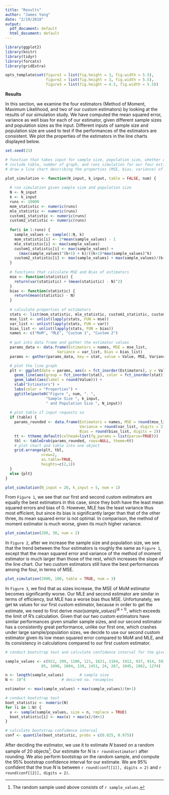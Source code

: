 ```yaml
---
title: "Results"
author: "James Yang"
date: "2/19/2018"
output:
  pdf_document: default
  html_document: default
---
```


```r
library(ggplot2)
library(knitr)
library(tidyr)
library(forcats)
library(gridExtra)

opts_template$set(figure1 = list(fig.height = 3, fig.width = 5.5),
                  figure2 = list(fig.height = 3, fig.width = 5.5),
                  figure3 = list(fig.height = 4.5, fig.width = 5.5)) 
```


**Results**


In this section, we examine the four estimators (Method of Moment, Maximum Likelihood, and two of our custom estimators) by looking at the results of our simulation study. We have computed the mean squared error, variance as well bias for each of our estimator, given different sample sizes and population sizes as the input. Different inputs of sample size and population size are used to test if the performances of the estimators are consistent. We plot the properties of the estimators in the line charts displayed below.


```r
set.seed(23)

# function that takes input for sample size, population size, whether or not to 
# include table, number of graph, and runs simulation for our four estimators and
# draw a line chart describing the properties (MSE, bias, variance) of the estimators

plot_simulation <- function(N_input, k_input, table = FALSE, num) {
  
  # run simulation given sample size and population size
  N <- N_input
  k <- k_input
  runs <- 10000
  mom_statistic <- numeric(runs)
  mle_statistic <- numeric(runs)
  custom1_statistic <- numeric(runs)
  custom2_statistic <- numeric(runs)
  
  for(i in 1:runs) {
    sample_values <- sample(1:N, k)
    mom_statistic[i] <- 2*mean(sample_values) - 1
    mle_statistic[i] <- max(sample_values)
    custom1_statistic[i] <- max(sample_values) + 
      (max(sample_values)^(k+1) + k)/((k+1)*max(sample_values)^k)
    custom2_statistic[i] <- max(sample_values) + max(sample_values)/(k+1)
  }
  
  # functions that calculate MSE and Bias of estimators
  mse <- function(statistic) {
    return(var(statistic) + (mean(statistic) - N)^2)
  }
  bias <- function(statistic) {
    return(mean(statistic) - N)
  }
  
  # calculate properties of estimators
  stats <- list(mom_statistic, mle_statistic, custom1_statistic, custom2_statistic)
  mse_list <- unlist(lapply(stats, FUN = mse))
  var_list <- unlist(lapply(stats, FUN = var))
  bias_list <- unlist(lapply(stats, FUN = bias))
  names <- c("MoM", "MLE", "Custom 1", "Custom 2")
  
  # put into data frame and gather the estimator values
  params_data <- data.frame(Estimators = names, MSE = mse_list, 
                       Variance = var_list, Bias = bias_list)
  params <- gather(params_data, key = stat, value = Value, MSE, Variance, Bias)

  # plot the line graph
  plt <- ggplot(data = params, aes(x = fct_inorder(Estimators), y = Value)) +
    geom_line(aes(group = fct_inorder(stat), color = fct_inorder(stat))) + 
    geom_label(aes(label = round(Value))) +
    xlab("Estimators") +
    labs(color = "Properties") +
    ggtitle(paste0("Figure ", num, ". ",
                  "Sample Size ", k_input, 
                  " and Population Size ", N_input))
  
  # plot table if input requests so
  if (table) {
    params_rounded <- data.frame(Estimators = names, MSE = round(mse_list, digits = 2), 
                                 Variance = round(var_list, digits = 2), 
                                 Bias = round(bias_list, digits = 2))
    tt <- ttheme_default(colhead=list(fg_params = list(parse=TRUE)))
    tbl <- tableGrob(params_rounded, rows=NULL, theme=tt)
    # plot chart and table into one object
    grid.arrange(plt, tbl,
                nrow=2,
                as.table=TRUE,
                heights=c(2,1))
  }
  else {plt}
}
```


```r
plot_simulation(N_input = 20, k_input = 5, num = 1)
```

From `Figure 1`, we see that our first and second custom estimators are equally the best estimators in this case, since they both have the least mean squared errors and bias of 0. However, MLE has the least variance thus most efficient, but since its bias is significantly larger than that of the other three, its mean squared error is not optimal. In comparison, the method of moment estimator is much worse, given its much higher variance. 


```r
plot_simulation(200, 30, num = 2)
```

In `Figure 2`, after we increase the sample size and population size, we see that the trend between the four estimators is roughly the same as `Figure 1`, except that the mean squared error and variance of the method of moment estimator is much larger than those of the rest, which increases the slope of the line chart. Our two custom estimators still have the best performances among the four, in terms of MSE. 


```r
plot_simulation(2000, 100, table = TRUE, num = 3)
```

In `Figure 3`, we find that as sizes increase, the MSE of MoM estimator becomes significantly worse. Our MLE and second estimator are similar in terms of efficiency, but MLE has a worse bias thus MSE. Unfortunately, we get `NA` values for our first custom estimator, because in order to get the estimate, we need to first derive $max(sample\_values)^{(k+1)}$, which exceeds the limit of R's calculation. Given that our two custom estimators have similar performances given smaller sample sizes, and our second estimator has a consistently great performance, unlike our first one, which crashes under large sample/population sizes, we decide to use our second custom estimator given its low mean squared error compared to MoM and MLE, and its consistency in calculations compared to our first custom estimator. 


```r
# conduct bootstrap test and calculate confidence interval for the given sample

sample_values <- c(922, 299, 1106, 121, 1621, 1164, 1912, 937, 914, 593, 
                85, 1090, 1004, 139, 1451, 24, 267, 1045, 1062, 1274)

n <- length(sample_values)       # sample size
N <- 10^4                # desired no. resamples

estimator <- max(sample_values) + max(sample_values)/(n+1) 

# conduct bootstrap test
boot_statistic <- numeric(N)
for (i in 1:N) {
  x <- sample(sample_values, size = n, replace = TRUE)
  boot_statistic[i] <- max(x) + max(x)/(n+1)
}

# calculate bootstrap confidence interval
conf <- quantile(boot_statistic, probs = c(0.025, 0.975))
```

After deciding the estimator, we use it to estimate $N$ based on a random sample of 20 objects[^1]. Our estimate for $N$ is `r round(estimator)` after rounding. We also perform bootstrap on the random sample, and compute the 95% bootstrap confidence interval for our estimate. We are 95% confident that the true $N$ is between `r round(conf[[1]], digits = 2)` and `r round(conf[[2]], digits = 2)`. 

[^1]:
The random sample used above consists of `r sample_values`. 